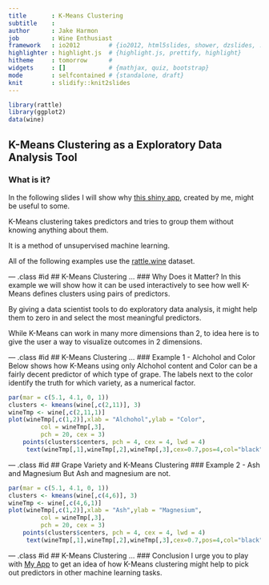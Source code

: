 ```yaml
---
title       : K-Means Clustering
subtitle    : 
author      : Jake Harmon
job         : Wine Enthusiast
framework   : io2012        # {io2012, html5slides, shower, dzslides, ...}
highlighter : highlight.js  # {highlight.js, prettify, highlight}
hitheme     : tomorrow      # 
widgets     : []            # {mathjax, quiz, bootstrap}
mode        : selfcontained # {standalone, draft}
knit        : slidify::knit2slides
---
```

```r
library(rattle)
library(ggplot2)
data(wine)
```
## K-Means Clustering as a Exploratory Data Analysis Tool
### What is it?
In the following slides I will show why <a href="https://jakeharmon.shinyapps.io/kmeans-app/">this shiny app</a>, created by me, might be useful to some.

K-Means clustering takes predictors and tries to group them without knowing anything about them.

It is a method of unsupervised machine learning.  

All of the following examples use the <a href="http://www.inside-r.org/packages/cran/rattle/docs/wine">rattle.wine</a> dataset.

--- .class #id 
## K-Means Clustering ...
### Why Does it Matter?
In this example we will show how it can be used interactively to see how well K-Means defines clusters using pairs of predictors.

By giving a data scientist tools to do exploratory data analysis, it might help them to zero in and select the most meaningful predictors.

While K-Means can work in many more dimensions than 2, to idea here is to give the user a way to visualize outcomes in 2 dimensions.

--- .class #id
## K-Means Clustering ...
### Example 1 - Alchohol and Color
Below shows how K-Means using only Alchohol content and Color can be a fairly decent predictor of which type of grape.  The labels next to the color identify the truth for which variety, as a numerical factor.

```r

par(mar = c(5.1, 4.1, 0, 1))
clusters <- kmeans(wine[,c(2,11)], 3)
wineTmp <- wine[,c(2,11,1)]
plot(wineTmp[,c(1,2)],xlab = "Alchohol",ylab = "Color",
         col = wineTmp[,3],
         pch = 20, cex = 3)
    points(clusters$centers, pch = 4, cex = 4, lwd = 4)
     text(wineTmp[,1],wineTmp[,2],wineTmp[,3],cex=0.7,pos=4,col="black")

```

--- .class #id
## Grape Variety and K-Means Clustering
###  Example 2 - Ash and Magnesium
But Ash and magnesium are not.

```r

par(mar = c(5.1, 4.1, 0, 1))
clusters <- kmeans(wine[,c(4,6)], 3)
wineTmp <- wine[,c(4,6,1)]
plot(wineTmp[,c(1,2)],xlab = "Ash",ylab = "Magnesium",
         col = wineTmp[,3],
         pch = 20, cex = 3)
    points(clusters$centers, pch = 4, cex = 4, lwd = 4)
     text(wineTmp[,1],wineTmp[,2],wineTmp[,3],cex=0.7,pos=4,col="black")

```


--- .class #id
## K-Means Clustering ...
### Conclusion
I urge you to play with <a href="https://jakeharmon.shinyapps.io/kmeans-app/">My App</a>
to get an idea of how K-Means clustering might help to pick out predictors in other machine learning tasks.




